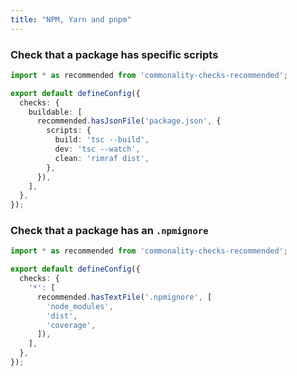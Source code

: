 ```yaml
---
title: "NPM, Yarn and pnpm"
---
```


### Check that a package has specific scripts

```ts commonality.config.ts
import * as recommended from 'commonality-checks-recommended';

export default defineConfig({
  checks: {
    buildable: [
      recommended.hasJsonFile('package.json', {
        scripts: {
          build: 'tsc --build',
          dev: 'tsc --watch',
          clean: 'rimraf dist',
        },
      }),
    ],
  },
});
```

### Check that a package has an `.npmignore`

```ts commonality.config.ts
import * as recommended from 'commonality-checks-recommended';

export default defineConfig({
  checks: {
    '*': [
      recommended.hasTextFile('.npmignore', [
        'node_modules',
        'dist',
        'coverage',
      ]),
    ],
  },
});
```
